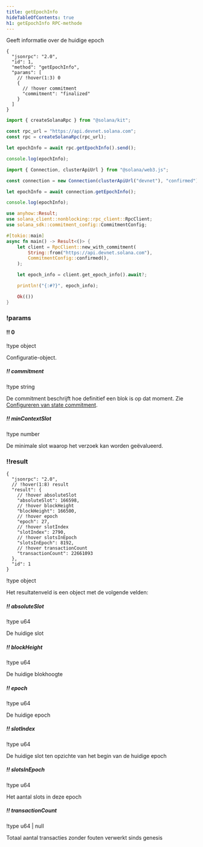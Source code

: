 ```yaml
---
title: getEpochInfo
hideTableOfContents: true
h1: getEpochInfo RPC-methode
---
```


Geeft informatie over de huidige epoch

<APIMethod>

```jsonc !!request curl
{
  "jsonrpc": "2.0",
  "id": 1,
  "method": "getEpochInfo",
  "params": [
    // !hover(1:3) 0
    {
      // !hover commitment
      "commitment": "finalized"
    }
  ]
}
```

```ts !!request title="Kit"
import { createSolanaRpc } from "@solana/kit";

const rpc_url = "https://api.devnet.solana.com";
const rpc = createSolanaRpc(rpc_url);

let epochInfo = await rpc.getEpochInfo().send();

console.log(epochInfo);
```

```ts !!request title="web3.js"
import { Connection, clusterApiUrl } from "@solana/web3.js";

const connection = new Connection(clusterApiUrl("devnet"), "confirmed");

let epochInfo = await connection.getEpochInfo();

console.log(epochInfo);
```

```rs !!request title="Rust"
use anyhow::Result;
use solana_client::nonblocking::rpc_client::RpcClient;
use solana_sdk::commitment_config::CommitmentConfig;

#[tokio::main]
async fn main() -> Result<()> {
    let client = RpcClient::new_with_commitment(
        String::from("https://api.devnet.solana.com"),
        CommitmentConfig::confirmed(),
    );

    let epoch_info = client.get_epoch_info().await?;

    println!("{:#?}", epoch_info);

    Ok(())
}
```

### !params

#### !! 0

!type object

Configuratie-object.

##### !! commitment

!type string

De commitment beschrijft hoe definitief een blok is op dat moment. Zie
[Configureren van state commitment](/docs/rpc#configuring-state-commitment).

##### !! minContextSlot

!type number

De minimale slot waarop het verzoek kan worden geëvalueerd.

### !!result

```jsonc !response
{
  "jsonrpc": "2.0",
  // !hover(1:8) result
  "result": {
    // !hover absoluteSlot
    "absoluteSlot": 166598,
    // !hover blockHeight
    "blockHeight": 166500,
    // !hover epoch
    "epoch": 27,
    // !hover slotIndex
    "slotIndex": 2790,
    // !hover slotsInEpoch
    "slotsInEpoch": 8192,
    // !hover transactionCount
    "transactionCount": 22661093
  },
  "id": 1
}
```

!type object

Het resultatenveld is een object met de volgende velden:

##### !! absoluteSlot

!type u64

De huidige slot

##### !! blockHeight

!type u64

De huidige blokhoogte

##### !! epoch

!type u64

De huidige epoch

##### !! slotIndex

!type u64

De huidige slot ten opzichte van het begin van de huidige epoch

##### !! slotsInEpoch

!type u64

Het aantal slots in deze epoch

##### !! transactionCount

!type u64 | null

Totaal aantal transacties zonder fouten verwerkt sinds genesis

</APIMethod>
